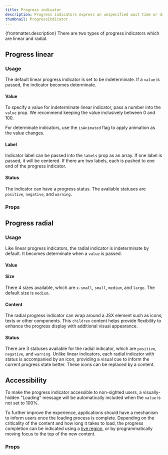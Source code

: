 ```yaml
---
title: Progress indicator
description: Progress indicators express an unspecified wait time or display the length of a process.
thumbnail: ProgressIndicator
---
```


{frontmatter.description} There are two types of progress indicators which are linear and radial.

## Progress linear

### Usage

The default linear progress indicator is set to be indeterminate. If a `value` is passed, the indicator becomes determinate.

<LiveExample src='ProgressLinear.main.jsx' truncate={false}>
  <AllExamples.ProgressLinearMainExample client:load />
</LiveExample>

#### Value

To specify a value for indeterminate linear indicator, pass a number into the `value` prop. We recommend keeping the value inclusively between 0 and 100.

<LiveExample src='ProgressLinear.value.jsx' truncate={false}>
  <AllExamples.ProgressLinearValueExample client:load />
</LiveExample>

For determinate indicators, use the `isAnimated` flag to apply animation as the value changes.

#### Label

Indicator label can be passed into the `labels` prop as an array. If one label is passed, it will be centered. If there are two labels, each is pushed to one end of the progress indicator.

<LiveExample src='ProgressLinear.label.jsx' truncate={false}>
  <AllExamples.ProgressLinearLabelExample client:load />
</LiveExample>

#### Status

The indicator can have a progress status. The available statuses are `positive`, `negative`, and `warning`.

<LiveExample src='ProgressLinear.status.jsx' truncate={false}>
  <AllExamples.ProgressLinearStatusExample client:load />
</LiveExample>

### Props

<PropsTable path='@itwin/itwinui-react/esm/core/ProgressIndicators/ProgressLinear.d.ts' />

## Progress radial

### Usage

Like linear progress indicators, the radial indicator is indeterminate by default. It becomes determinate when a `value` is passed.

<LiveExample src='ProgressRadial.main.jsx' truncate={false}>
  <AllExamples.ProgressRadialMainExample client:load />
</LiveExample>

#### Value

<LiveExample src='ProgressRadial.value.jsx' truncate={false}>
  <AllExamples.ProgressRadialValueExample client:load />
</LiveExample>

#### Size

There 4 sizes available, which are `x-small`, `small`, `medium`, and `large`. The default size is `medium`.

<LiveExample src='ProgressRadial.size.jsx' truncate={false}>
  <AllExamples.ProgressRadialSizeExample client:load />
</LiveExample>

#### Content

The radial progress indicator can wrap around a JSX element such as icons, texts or other components. This `children` content helps provide flexibility to enhance the progress display with additional visual appearance.

<LiveExample src='ProgressRadial.content.jsx' truncate={false}>
  <AllExamples.ProgressRadialContentExample client:load />
</LiveExample>

#### Status

There are 3 statuses available for the radial indicator, which are `positive`, `negative`, and `warning`. Unlike linear indicators, each radial indicator with status is accompanied by an icon, providing a visual cue to inform the current progress state better. These icons can be replaced by a content.

<LiveExample src='ProgressRadial.status.jsx' truncate={false}>
  <AllExamples.ProgressRadialStatusExample client:load />
</LiveExample>

## Accessibility

To make the progress indicator accessible to non-sighted users, a visually-hidden "Loading" message will be automatically included when the `value` is not set to 100%.

To further improve the experience, applications should have a mechanism to inform users once the loading process is complete. Depending on the criticality of the content and how long it takes to load, the progress completion can be indicated using a [live region](https://developer.mozilla.org/en-US/docs/Web/Accessibility/ARIA/ARIA_Live_Regions), or by programmatically moving focus to the top of the new content.

### Props

<PropsTable path='@itwin/itwinui-react/esm/core/ProgressIndicators/ProgressRadial.d.ts' />
